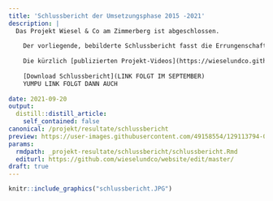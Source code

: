 ```yaml
---
title: 'Schlussbericht der Umsetzungsphase 2015 -2021'
description: |
  Das Projekt Wiesel & Co am Zimmerberg ist abgeschlossen. 
  
    Der vorliegende, bebilderte Schlussbericht fasst die Errungenschaften zusammen, bilanziert die gesetzten Projektziele und wagt einen kurzen Ausblick.
    
    Die kürzlich [publizierten Projekt-Videos](https://wieselundco.github.io/website/news/2021-08-11-sehenswerte-projekt-videos-mit-interviews-uvm/) vertiefen die Impressionen und den Ausblick in die Zukunft von Wiesel & Co am Zimmerberg.
  
    [Download Schlussbericht](LINK FOLGT IM SEPTEMBER)
    YUMPU LINK FOLGT DANN AUCH
    
date: 2021-09-20
output:
  distill::distill_article:
    self_contained: false
canonical: /projekt/resultate/schlussbericht
preview: https://user-images.githubusercontent.com/49158554/129113794-021c7424-07d7-49f8-a36f-6380e39b8a83.jpg
params:
  rmdpath: _projekt-resultate/schlussbericht/schlussbericht.Rmd
  editurl: https://github.com/wieselundco/website/edit/master/
draft: true
---
```


```r
knitr::include_graphics("schlussbericht.JPG")
```


```r



```

